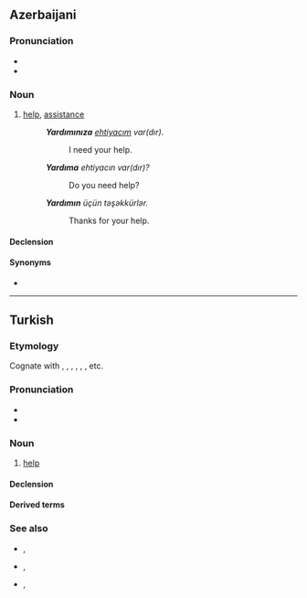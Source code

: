 ==Azerbaijani==
{{az-variant|c=јардым|r=yardım|a=}}

===Pronunciation===
* {{IPA|az|[jɑrdɯm]}}
* {{hyphenation|az|yar|dım}}

===Noun===
{{az-noun|ı|lar}}

# [[help]], [[assistance]]
#: '''''Yardımınıza''' [[ehtiyac|ehtiyacım]] var(dır)''.
#:: I need your {{lb|az|plural}} help.
#: '''''Yardıma''' ehtiyacın var(dır)?''
#:: Do you {{lb|az|singular}} need help?
#: '''''Yardımın''' üçün təşəkkürlər.''
#:: Thanks for your {{lb|az|singular}} help.

====Declension====
{{az-latin-noun-decl|c|ı}}

====Synonyms====
* {{l|az|kömək}}

----

==Turkish==

===Etymology===
Cognate with {{cog|ba|ярҙам}}, {{cog|ky|жардам}},
{{cog|uz|yordam}},
{{cog|ug|ياردەم|}},
{{cog|tk|ýardam}},
{{cog|kk|жәрдем||help, assistance}}, etc.

===Pronunciation===
* {{IPA|tr|[jɑɾˈd̪ɯm]}}
* {{hyphenation|tr|yar|dım}}

===Noun===
{{tr-noun|ı|lar}}

# [[help]]

====Declension====
{{tr-infl-noun-c|ı|poss=1}}

====Derived terms====
{{der4|tr|yardım etmek|yardımcı|yardımcılık|yardımsever}}

===See also===
* {{l|tr|yardımınıza ihtiyacım var}}, {{l|tr|yardımına ihtiyacım var|gloss=I need your help}}
* {{l|tr|yardıma ihtiyacınız var mı?}}, {{l|tr|yardıma ihtiyacın var mı?|gloss=do you need help?}}
* {{l|tr|yardımınız için teşekkürler}}, {{l|tr|yardımın için teşekkürler|gloss=thanks for your help}}